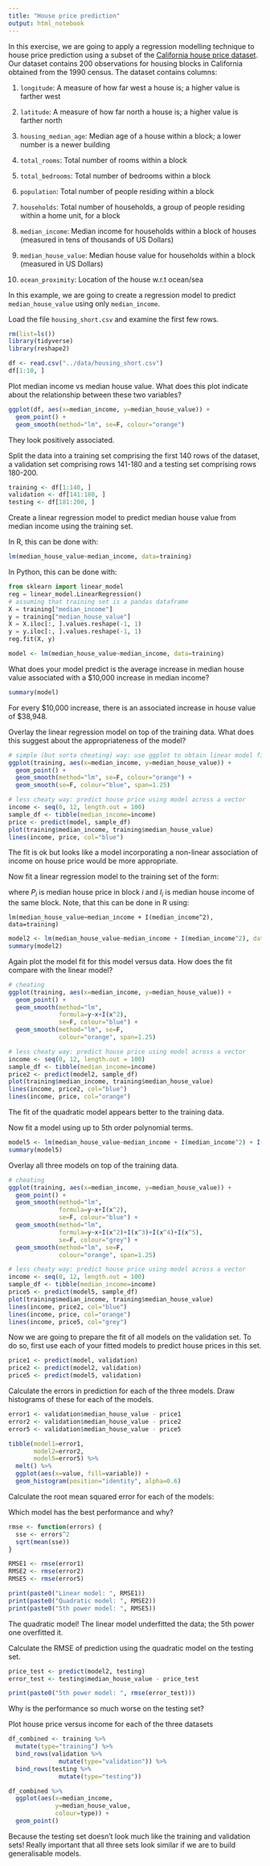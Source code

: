 ```yaml
---
title: "House price prediction"
output: html_notebook
---
```


In this exercise, we are going to apply a regression modelling technique to house price prediction using a subset of the [California house price dataset](https://www.kaggle.com/camnugent/california-housing-prices). Our dataset contains 200 observations for housing blocks in California obtained from the 1990 census. The dataset contains columns:

1. `longitude`: A measure of how far west a house is; a higher value is farther west

2. `latitude`: A measure of how far north a house is; a higher value is farther north

3. `housing_median_age`: Median age of a house within a block; a lower number is a newer building

4. `total_rooms`: Total number of rooms within a block

5. `total_bedrooms`: Total number of bedrooms within a block

6. `population`: Total number of people residing within a block

7. `households`: Total number of households, a group of people residing within a home unit, for a block

8. `median_income`: Median income for households within a block of houses (measured in tens of thousands of US Dollars)

9. `median_house_value`: Median house value for households within a block (measured in US Dollars)

10. `ocean_proximity`: Location of the house w.r.t ocean/sea

In this example, we are going to create a regression model to predict `median_house_value` using only `median_income`.

Load the file `housing_short.csv` and examine the first few rows.
```r
rm(list=ls())
library(tidyverse)
library(reshape2)

df <- read.csv("../data/housing_short.csv")
df[1:10, ]
```

Plot median income vs median house value. What does this plot indicate about the relationship between these two variables?
```r
ggplot(df, aes(x=median_income, y=median_house_value)) +
  geom_point() +
  geom_smooth(method="lm", se=F, colour="orange")
```
They look positively associated.

Split the data into a training set comprising the first 140 rows of the dataset, a validation set comprising rows 141-180 and a testing set comprising rows 180-200.
```r
training <- df[1:140, ]
validation <- df[141:180, ]
testing <- df[181:200, ]
```

Create a linear regression model to predict median house value from median income using the training set.

In R, this can be done with:
```r
lm(median_house_value~median_income, data=training)
```


In Python, this can be done with:

```python
from sklearn import linear_model
reg = linear_model.LinearRegression()
# assuming that training set is a pandas dataframe
X = training["median_income"]
y = training["median_house_value"]
X = X.iloc[:, ].values.reshape(-1, 1)
y = y.iloc[:, ].values.reshape(-1, 1)
reg.fit(X, y)
```



```r
model <- lm(median_house_value~median_income, data=training)
```

What does your model predict is the average increase in median house value associated with a \$10,000 increase in median income?
```r
summary(model)
```

For every \$10,000 increase, there is an associated increase in house value of \$38,948.

Overlay the linear regression model on top of the training data. What does this suggest about the appropriateness of the model?
```r
# simple (but sorta cheating) way: use ggplot to obtain linear model fit and loess fit to compare
ggplot(training, aes(x=median_income, y=median_house_value)) +
  geom_point() +
  geom_smooth(method="lm", se=F, colour="orange") +
  geom_smooth(se=F, colour="blue", span=1.25)

# less cheaty way: predict house price using model across a vector
income <- seq(0, 12, length.out = 100)
sample_df <- tibble(median_income=income)
price <- predict(model, sample_df)
plot(training$median_income, training$median_house_value)
lines(income, price, col="blue")
```

The fit is ok but looks like a model incorporating a non-linear association of income on house price would be more appropriate.

Now fit a linear regression model to the training set of the form:

\begin{equation}
P_i = a + b_1 I_i + b_2 I_i^2
\end{equation}

where $P_i$ is median house price in block $i$ and $I_i$ is median house income of the same block. Note, that this can be done in R using:

`lm(median_house_value~median_income + I(median_income^2), data=training)`

```r
model2 <- lm(median_house_value~median_income + I(median_income^2), data=training)
summary(model2)
```

Again plot the model fit for this model versus data. How does the fit compare with the linear model?
```r
# cheating
ggplot(training, aes(x=median_income, y=median_house_value)) +
  geom_point() +
  geom_smooth(method="lm",
              formula=y~x+I(x^2),
              se=F, colour="blue") +
  geom_smooth(method="lm", se=F,
              colour="orange", span=1.25)

# less cheaty way: predict house price using model across a vector
income <- seq(0, 12, length.out = 100)
sample_df <- tibble(median_income=income)
price2 <- predict(model2, sample_df)
plot(training$median_income, training$median_house_value)
lines(income, price2, col="blue")
lines(income, price, col="orange")
```

The fit of the quadratic model appears better to the training data.

Now fit a model using up to 5th order polynomial terms.
```r
model5 <- lm(median_house_value~median_income + I(median_income^2) + I(median_income^3) + I(median_income^4) +I(median_income^5), data=training)
summary(model5)
```

Overlay all three models on top of the training data.
```r
# cheating
ggplot(training, aes(x=median_income, y=median_house_value)) +
  geom_point() +
  geom_smooth(method="lm",
              formula=y~x+I(x^2),
              se=F, colour="blue") +
  geom_smooth(method="lm",
              formula=y~x+I(x^2)+I(x^3)+I(x^4)+I(x^5),
              se=F, colour="grey") +
  geom_smooth(method="lm", se=F,
              colour="orange", span=1.25)

# less cheaty way: predict house price using model across a vector
income <- seq(0, 12, length.out = 100)
sample_df <- tibble(median_income=income)
price5 <- predict(model5, sample_df)
plot(training$median_income, training$median_house_value)
lines(income, price2, col="blue")
lines(income, price, col="orange")
lines(income, price5, col="grey")
```

Now we are going to prepare the fit of all models on the validation set. To do so, first use each of your fitted models to predict house prices in this set.
```r
price1 <- predict(model, validation)
price2 <- predict(model2, validation)
price5 <- predict(model5, validation)
```

Calculate the errors in prediction for each of the three models. Draw histograms of these for each of the models.
```r
error1 <- validation$median_house_value - price1
error2 <- validation$median_house_value - price2
error5 <- validation$median_house_value - price5

tibble(model1=error1,
       model2=error2,
       model5=error5) %>% 
  melt() %>%  
  ggplot(aes(x=value, fill=variable)) +
  geom_histogram(position="identity", alpha=0.6)
```

Calculate the root mean squared error for each of the models:

\begin{equation}
\text{RMSE} = \sqrt{1/N\sum_{i=1}^N \text{error}_i^2}
\end{equation}

Which model has the best performance and why?
```r
rmse <- function(errors) {
  sse <- errors^2
  sqrt(mean(sse))
}

RMSE1 <- rmse(error1)
RMSE2 <- rmse(error2)
RMSE5 <- rmse(error5)

print(paste0("Linear model: ", RMSE1))
print(paste0("Quadratic model: ", RMSE2))
print(paste0("5th power model: ", RMSE5))
```

The quadratic model! The linear model underfitted the data; the 5th power one overfitted it.

Calculate the RMSE of prediction using the quadratic model on the testing set.
```r
price_test <- predict(model2, testing)
error_test <- testing$median_house_value - price_test

print(paste0("5th power model: ", rmse(error_test)))
```

Why is the performance so much worse on the testing set?

Plot house price versus income for each of the three datasets
```r
df_combined <- training %>% 
  mutate(type="training") %>% 
  bind_rows(validation %>%
              mutate(type="validation")) %>% 
  bind_rows(testing %>%
              mutate(type="testing"))

df_combined %>% 
  ggplot(aes(x=median_income,
             y=median_house_value,
             colour=type)) +
  geom_point()
```

Because the testing set doesn't look much like the training and validation sets! Really important that all three sets look similar if we are to build generalisable models.
